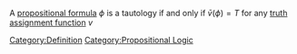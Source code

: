 A [[Propositional Formula|propositional formula]] <math>\phi</math> is a tautology if and only if <math>\bar{v}\left(\phi \right)=T</math> for any [[Propositional Formula Assignment Function|truth assignment function]] <math>v</math>
[[Category:Definition]]
[[Category:Propositional Logic]]